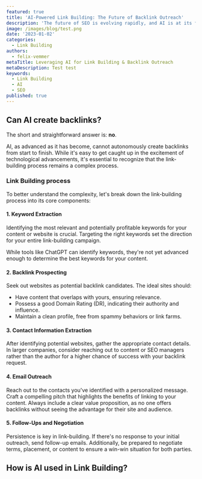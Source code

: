 ```yaml
---
featured: true
title: 'AI-Powered Link Building: The Future of Backlink Outreach'
description: 'The future of SEO is evolving rapidly, and AI is at its forefront. Discover how AI-powered tools are transforming link building, making outreach more precise and efficient than ever. Dive in to explore the next big leap in backlink strategies.'
image: /images/blog/test.png
date: '2023-01-02'
categories:
  - Link Building
authors:
  - felix-vemmer
metaTitle: Leveraging AI for Link Building & Backlink Outreach
metaDescription: Test test
keywords:
  - Link Building
  - AI
  - SEO
published: true
---
```


## Can AI create backlinks?

The short and straightforward answer is: **no**.

AI, as advanced as it has become, cannot autonomously create backlinks from start to finish. While it's easy to get caught up in the excitement of technological advancements, it's essential to recognize that the link-building process remains a complex process.

### Link Building process

To better understand the complexity, let's break down the link-building process into its core components:

#### 1. Keyword Extraction

Identifying the most relevant and potentially profitable keywords for your content or website is crucial. Targeting the right keywords set the direction for your entire link-building campaign.

<Callout icon="⚠️">
  While tools like ChatGPT can identify keywords, they're not yet advanced enough to determine the
  best keywords for your content.
</Callout>

#### 2. Backlink Prospecting

Seek out websites as potential backlink candidates. The ideal sites should:

- Have content that overlaps with yours, ensuring relevance.
- Possess a good Domain Rating (DR), indicating their authority and influence.
- Maintain a clean profile, free from spammy behaviors or link farms.

#### 3. Contact Information Extraction

After identifying potential websites, gather the appropriate contact details. In larger companies, consider reaching out to content or SEO managers rather than the author for a higher chance of success with your backlink request.

#### 4. Email Outreach

Reach out to the contacts you've identified with a personalized message. Craft a compelling pitch that highlights the benefits of linking to your content. Always include a clear value proposition, as no one offers backlinks without seeing the advantage for their site and audience.

#### 5. Follow-Ups and Negotiation

Persistence is key in link-building. If there's no response to your initial outreach, send follow-up emails. Additionally, be prepared to negotiate terms, placement, or content to ensure a win-win situation for both parties.

## How is AI used in Link Building?
